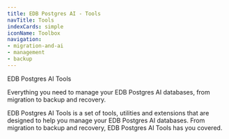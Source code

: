 ```yaml
---
title: EDB Postgres AI - Tools
navTitle: Tools
indexCards: simple
iconName: Toolbox
navigation:
- migration-and-ai
- management
- backup
---
```


EDB Postgres AI Tools

Everything you need to manage your EDB Postgres AI databases, from migration to backup and recovery.

EDB Postgres AI Tools is a set of tools, utilities and extensions that are designed to help you manage your EDB Postgres AI databases. From migration to backup and recovery, EDB Postgres AI Tools has you covered.

